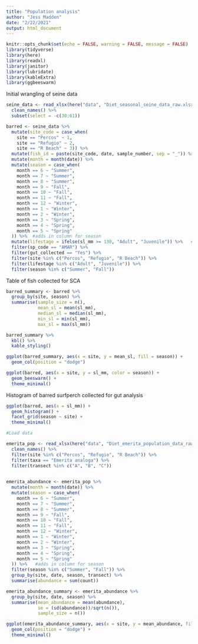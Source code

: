 ```yaml
---
title: "Population analysis"
author: "Jess Madden"
date: "2/22/2021"
output: html_document
---
```


```r
knitr::opts_chunk$set(echo = FALSE, warning = FALSE, message = FALSE)
library(tidyverse)
library(here)
library(readxl)
library(janitor)
library(lubridate)
library(kableExtra)
library(ggbeeswarm)
```

Initial wrangling of seine data

```r
seine_data <- read_xlsx(here("data", "Diet_seasonal_seine_data_raw.xlsx")) %>% 
  clean_names() %>% 
  subset(select = -c(30:61))

barred <- seine_data %>% 
  mutate(site_code = case_when(
    site == "Percos" ~ 1, 
    site == "Refugio" ~ 2, 
    site == "R Beach" ~ 3)) %>% 
  mutate(fish_id = paste(site_code, date, sample_number, sep = "_")) %>%  #Create unique fish id code in each data set
  mutate(month = month(date)) %>% 
  mutate(season = case_when(
    month == 6 ~ "Summer", 
    month == 7 ~ "Summer", 
    month == 8 ~ "Summer", 
    month == 9 ~ "Fall", 
    month == 10 ~ "Fall", 
    month == 11 ~ "Fall", 
    month == 12 ~ "Winter", 
    month == 1 ~ "Winter", 
    month == 2 ~ "Winter", 
    month == 3 ~ "Spring",
    month == 4 ~ "Spring",
    month == 5 ~ "Spring"
  )) %>%  #adds in column for season
  mutate(lifestage = ifelse(sl_mm >= 130, "Adult", "Juvenile")) %>%   #Adds column for life stage contingent on standard length
  filter(sp_code == "AMAR") %>% 
  filter(gut_collected == "Yes") %>% 
  filter(site %in% c("Percos", "Refugio", "R Beach")) %>% 
  filter(lifestage %in% c("Adult", "Juvenile")) %>% 
  filter(season %in% c("Summer", "Fall"))
```

Table of fish collected for SCA

```r
barred_summary <- barred %>% 
  group_by(site, season) %>% 
  summarise(sample_size = n(), 
            mean_sl = mean(sl_mm), 
            median_sl = median(sl_mm), 
            min_sl = min(sl_mm), 
            max_sl = max(sl_mm))

barred_summary %>% 
  kbl() %>% 
  kable_styling()

ggplot(barred_summary, aes(x = site, y = mean_sl, fill = season)) +
  geom_col(position = "dodge")

ggplot(barred, aes(x = site, y = sl_mm, color = season)) +
  geom_beeswarm() +
  theme_minimal()
```

Histogram of barred surfperch collected for gut analysis

```r
ggplot(barred, aes(x = sl_mm)) +
  geom_histogram() +
  facet_grid(season ~ site) +
  theme_minimal()
```

```r
#Load data

emerita_pop <- read_xlsx(here("data", "Diet_emerita_population_data_raw.xlsx"), na = "NA") %>% 
  clean_names() %>% 
  filter(site %in% c("Percos", "Refugio", "R Beach")) %>% 
  filter(taxa == "Emerita analoga") %>% 
  filter(transect %in% c("A", "B", "C"))
  
```

```r
emerita_abundance <- emerita_pop %>% 
  mutate(month = month(date)) %>% 
  mutate(season = case_when(
    month == 6 ~ "Summer", 
    month == 7 ~ "Summer", 
    month == 8 ~ "Summer", 
    month == 9 ~ "Fall", 
    month == 10 ~ "Fall", 
    month == 11 ~ "Fall", 
    month == 12 ~ "Winter", 
    month == 1 ~ "Winter", 
    month == 2 ~ "Winter", 
    month == 3 ~ "Spring",
    month == 4 ~ "Spring",
    month == 5 ~ "Spring"
  )) %>%   #adds in column for season
  filter(season %in% c("Summer", "Fall")) %>% 
  group_by(site, date, season, transect) %>% 
  summarise(abundance = sum(count))

emerita_abundance_summary <- emerita_abundance %>% 
  group_by(site, date, season) %>% 
  summarise(mean_abundance = mean(abundance), 
            se = (sd(abundance))/sqrt(n()), 
            sample_size = n())
```

```r
ggplot(emerita_abundance_summary, aes(x = site, y = mean_abundance, fill = season)) +
  geom_col(position = "dodge") +
  theme_minimal()
```
















